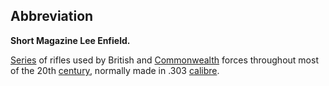==Abbreviation==
'''Short Magazine Lee Enfield.'''<P>
[[Series]] of rifles used by British and [[Commonwealth]] forces throughout most of the 20th [[century]], normally made in .303 [[calibre]].